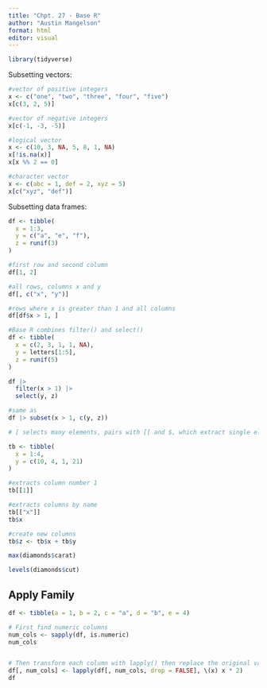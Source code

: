 ```yaml
---
title: "Chpt. 27 - Base R"
author: "Austin Mangelson"
format: html
editor: visual
---
```


```r
library(tidyverse)
```

Subsetting vectors:

```r

#vector of positive integers
x <- c("one", "two", "three", "four", "five")
x[c(3, 2, 5)]

#vector of negative integers
x[c(-1, -3, -5)]

#logical vector
x <- c(10, 3, NA, 5, 8, 1, NA)
x[!is.na(x)]
x[x %% 2 == 0]

#character vector
x <- c(abc = 1, def = 2, xyz = 5)
x[c("xyz", "def")]
```

Subsetting data frames:

```r
df <- tibble(
  x = 1:3, 
  y = c("a", "e", "f"), 
  z = runif(3)
)

#first row and second column
df[1, 2]

#all rows, columns x and y
df[, c("x", "y")]

#rows where x is greater than 1 and all columns
df[df$x > 1, ]
```

```r
#Base R combines filter() and select()
df <- tibble(
  x = c(2, 3, 1, 1, NA), 
  y = letters[1:5], 
  z = runif(5)
)

df |> 
  filter(x > 1) |> 
  select(y, z)

#same as
df |> subset(x > 1, c(y, z))
```

```r
# [ selects many elements, pairs with [[ and $, which extract single elements

tb <- tibble(
  x = 1:4,
  y = c(10, 4, 1, 21)
)

#extracts column number 1
tb[[1]]

#extracts columns by name
tb[["x"]]
tb$x

#create new columns
tb$z <- tb$x + tb$y
```

```r
max(diamonds$carat)

levels(diamonds$cut)
```

## Apply Family

```r
df <- tibble(a = 1, b = 2, c = "a", d = "b", e = 4)

# First find numeric columns
num_cols <- sapply(df, is.numeric)
num_cols


# Then transform each column with lapply() then replace the original values
df[, num_cols] <- lapply(df[, num_cols, drop = FALSE], \(x) x * 2)
df
```
